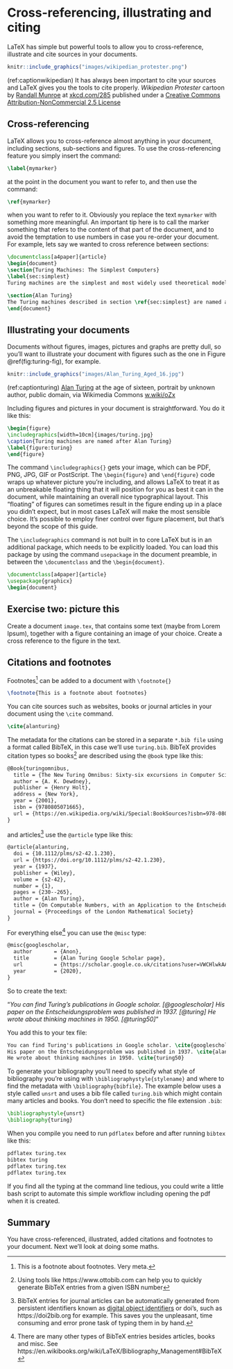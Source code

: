 # Cross-referencing, illustrating and citing {#figref}

LaTeX has simple but powerful tools to allow you to cross-reference, illustrate and cite sources in your documents.

```r
knitr::include_graphics("images/wikipedian_protester.png")
```

(ref:captionwikipedian) It has always been important to cite your sources and LaTeX gives you the tools to cite properly. _Wikipedian Protester_ cartoon by [Randall Munroe](https://en.wikipedia.org/wiki/Randall_Munroe) at [xkcd.com/285](https://xkcd.com/285/) published under a [Creative Commons Attribution-NonCommercial 2.5 License](https://creativecommons.org/licenses/by-nc/2.5/)

## Cross-referencing

LaTeX allows you to cross-reference almost anything in your document, including sections, sub-sections and figures. To use the cross-referencing feature you simply insert the command:

```tex
\label{mymarker}
```

at the point in the document you want to refer to, and then use the command:
```tex
\ref{mymarker}
```

when you want to refer to it. Obviously you replace the text `mymarker` with something more meaningful. An important tip here is to call the marker something that refers to the content of that part of the document, and to avoid the temptation to use numbers in case you re-order your document. For example, lets say we wanted to cross reference between sections:

```tex
\documentclass[a4paper]{article}
\begin{document}
\section{Turing Machines: The Simplest Computers}
\label{sec:simplest}
Turing machines are the simplest and most widely used theoretical models of computing. Far too slow and unwieldy ever to be embodied in a real device, these conceptual machines nevertheless seem to capture everything we mean by the term \textit{computation}. Not only do Turing machines occupy the top level of the Chomsky hierarchy, but they also seem capable of computing any function which is computable by any other conceptual scheme.

\section{Alan Turing}
The Turing machines described in section \ref{sec:simplest} are named after Alan Turing.
\end{document}
```

## Illustrating your documents

Documents without figures, images, pictures and graphs are pretty dull, so you'll want to illustrate your document with figures such as the one in Figure \@ref(fig:turing-fig), for example.

```r
knitr::include_graphics("images/Alan_Turing_Aged_16.jpg")
```

(ref:captionturing) [Alan Turing](https://en.wikipedia.org/wiki/Alan_Turing) at the age of sixteen, portrait by unknown author, public domain, via Wikimedia Commons [w.wiki/oZx](https://w.wiki/oZx)

Including figures and pictures in your document is straightforward. You do it like this:

```tex
\begin{figure}
\includegraphics[width=10cm]{images/turing.jpg}
\caption{Turing machines are named after Alan Turing}
\label{figure:turing}
\end{figure}
```

The command `\includegraphics{}` gets your image, which can be PDF, PNG, JPG, GIF or PostScript. The `\begin{figure}` and `\end{figure}` code wraps up whatever picture you’re including, and allows LaTeX to treat it as an unbreakable floating thing that it will position for you as best it can in the document, while maintaining an overall nice typographical layout. This “floating” of figures can sometimes result in the figure ending up in a place you didn’t expect, but in most cases LaTeX will make the most sensible choice. It’s possible to employ finer control over figure placement, but that’s beyond the scope of this guide.

The `\includegraphics` command is not built in to core LaTeX but is in an additional package, which needs to be explicitly loaded. You can load this package by using the command `usepackage` in the document preamble, in between the `\documentclass` and the `\begin{document}`.

```tex
\documentclass[a4paper]{article}
\usepackage{graphicx}
\begin{document}
```

## Exercise two: picture this {#ex2}
Create a document `image.tex`, that contains some text (maybe from Lorem Ipsum), together with a figure containing an image of your choice. Create a cross reference to the figure in the text.

## Citations and footnotes

Footnotes^[This is a footnote about footnotes. Very meta.] can be added to a document with `\footnote{}`

```tex
\footnote{This is a footnote about footnotes}
```
You can cite sources such as websites, books or journal articles in your document using the `\cite` command.

```tex
\cite{alanturing}
```
The metadata for the citations can be stored in a separate `*.bib file` using a format called BibTeX, in this case we'll use `turing.bib`. BibTeX provides citation types so books^[Using tools like https://www.ottobib.com can help you to quickly generate BibTeX entries from a given ISBN number] are described using the `@book` type like this:

```tex
@Book{turingomnibus,
  title = {The New Turing Omnibus: Sixty-six excursions in Computer Science},
  author = {A. K. Dewdney},
  publisher = {Henry Holt},
  address = {New York},
  year = {2001},
  isbn = {9780805071665},
  url = {https://en.wikipedia.org/wiki/Special:BookSources?isbn=978-0805071665}
}
```
and articles^[BibTeX entries for journal articles can be automatically generated from persistent identifiers known as [digital object identifiers](https://en.wikipedia.org/wiki/Digital_object_identifier) or doi's, such as https://doi2bib.org for example. This saves you the unpleasant, time consuming and error prone task of typing them in by hand.] use the `@article` type like this:

```tex
@article{alanturing,
  doi = {10.1112/plms/s2-42.1.230},
  url = {https://doi.org/10.1112/plms/s2-42.1.230},
  year = {1937},
  publisher = {Wiley},
  volume = {s2-42},
  number = {1},
  pages = {230--265},
  author = {Alan Turing},
  title = {On Computable Numbers, with an Application to the Entscheidungsproblem},
  journal = {Proceedings of the London Mathematical Society}
}
```

For everything else^[There are many other types of BibTeX entries besides articles, books and misc. See https://en.wikibooks.org/wiki/LaTeX/Bibliography_Management#BibTeX] you can use the `@misc` type:

```tex
@misc{googlescholar,
  author       = {Anon},
  title        = {Alan Turing Google Scholar page},
  url          = {https://scholar.google.co.uk/citations?user=VWCHlwkAAAAJ},
  year         = {2020},
}
```

So to create the text:

“*You can find Turing's publications in Google scholar. [@googlescholar]
His paper on the Entscheidungsproblem was published in 1937. [@turing]
He wrote about thinking machines in 1950. [@turing50]*”

You add this to your tex file:

```tex
You can find Turing's publications in Google scholar. \cite{googlescholar}
His paper on the Entscheidungsproblem was published in 1937. \cite{alanturing}
He wrote about thinking machines in 1950. \cite{turing50}
```
To generate your bibliography you'll need to specify what style of bibliography you're using with `\bibliographystyle{stylename}` and where to find the metadata with `\bibliography{bibfile}`. The example below uses a style called `unsrt` and uses a bib file called `turing.bib` which might contain many articles and books. You don't need to specific the file extension `.bib`:

```tex
\bibliographystyle{unsrt}
\bibliography{turing}
```
When you compile you need to run `pdflatex` before and after running `bibtex` like this:

```tex
pdflatex turing.tex
bibtex turing
pdflatex turing.tex
pdflatex turing.tex
```
If you find all the typing at the command line tedious, you could write a little bash script to automate this simple workflow including opening the pdf when it is created.

## Summary {#fingconc}
You have cross-referenced, illustrated, added citations and footnotes to your document. Next we'll look at doing some maths.
